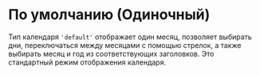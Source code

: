 # По умолчанию (Одиночный)

Тип календаря `'default'` отображает один месяц, позволяет выбирать дни, переключаться между месяцами с помощью стрелок, а также выбирать месяц и год из соответствующих заголовков.
Это стандартный режим отображения календаря.

<Sandbox example="type-of-calendar-default" />

